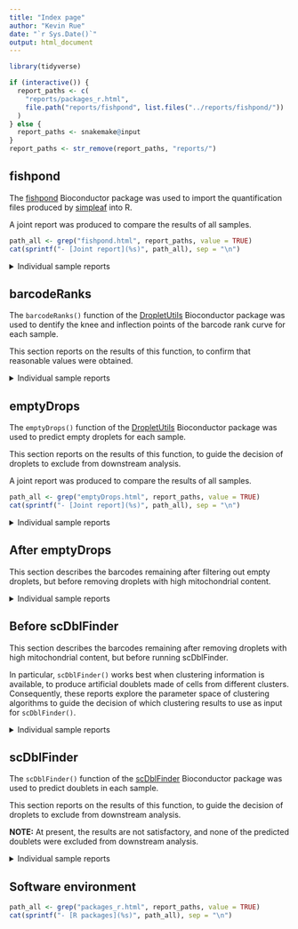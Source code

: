 ```yaml
---
title: "Index page"
author: "Kevin Rue"
date: "`r Sys.Date()`"
output: html_document
---
```


```r
library(tidyverse)
```

```r
if (interactive()) {
  report_paths <- c(
    "reports/packages_r.html",
    file.path("reports/fishpond", list.files("../reports/fishpond/"))
  )
} else {
  report_paths <- snakemake@input
}
report_paths <- str_remove(report_paths, "reports/")
```

## fishpond

The [fishpond](https://www.bioconductor.org/packages/release/bioc/html/fishpond.html) Bioconductor package was used to import the quantification files produced by [simpleaf](https://simpleaf.readthedocs.io/en/latest/) into R.

A joint report was produced to compare the results of all samples.

```r
path_all <- grep("fishpond.html", report_paths, value = TRUE)
cat(sprintf("- [Joint report](%s)", path_all), sep = "\n")
```

<details>
  <summary>Individual sample reports</summary>
```r
path_samples <- grep("^fishpond/", report_paths, value = TRUE)
names(path_samples) <- fs::path_ext_remove(basename(path_samples))
cat(sprintf("- [%s](%s)", names(path_samples), path_samples), sep = "\n")
```
</details>

## barcodeRanks

The `barcodeRanks()` function of the [DropletUtils](https://bioconductor.org/packages/release/bioc/html/DropletUtils.html) Bioconductor package was used to dentify the knee and inflection points of the barcode rank curve for each sample.

This section reports on the results of this function, to confirm that reasonable values were obtained.

<details>
  <summary>Individual sample reports</summary>
```r
path_samples <- grep("^barcodeRanks/", report_paths, value = TRUE)
names(path_samples) <- fs::path_ext_remove(basename(path_samples))
cat(sprintf("- [%s](%s)", names(path_samples), path_samples), sep = "\n")
```
</details>

## emptyDrops

The `emptyDrops()` function of the [DropletUtils](https://bioconductor.org/packages/release/bioc/html/DropletUtils.html) Bioconductor package was used to predict empty droplets for each sample.

This section reports on the results of this function, to guide the decision of droplets to exclude from downstream analysis.

A joint report was produced to compare the results of all samples.

```r
path_all <- grep("emptyDrops.html", report_paths, value = TRUE)
cat(sprintf("- [Joint report](%s)", path_all), sep = "\n")
```

<details>
  <summary>Individual sample reports</summary>
```r
path_samples <- grep("^emptyDrops/", report_paths, value = TRUE)
names(path_samples) <- fs::path_ext_remove(basename(path_samples))
cat(sprintf("- [%s](%s)", names(path_samples), path_samples), sep = "\n")
```
</details>

## After emptyDrops

This section describes the barcodes remaining after filtering out empty droplets, but before removing droplets with high mitochondrial content.

<details>
  <summary>Individual sample reports</summary>
```r
path_samples <- grep("^after_emptyDrops/", report_paths, value = TRUE)
names(path_samples) <- fs::path_ext_remove(basename(path_samples))
cat(sprintf("- [%s](%s)", names(path_samples), path_samples), sep = "\n")
```
</details>

## Before scDblFinder

This section describes the barcodes remaining after removing droplets with high mitochondrial content, but before running scDblFinder.

In particular, `scDblFinder()` works best when clustering information is available, to produce artificial doublets made of cells from different clusters.
Consequently, these reports explore the parameter space of clustering algorithms to guide the decision of which clustering results to use as input for `scDblFinder()`.

<details>
  <summary>Individual sample reports</summary>
```r
path_samples <- grep("^before_scdblfinder/", report_paths, value = TRUE)
names(path_samples) <- fs::path_ext_remove(basename(path_samples))
cat(sprintf("- [%s](%s)", names(path_samples), path_samples), sep = "\n")
```
</details>

## scDblFinder

The `scDblFinder()` function of the [scDblFinder](https://bioconductor.org/packages/release/bioc/html/scDblFinder.html) Bioconductor package was used to predict doublets in each sample.

This section reports on the results of this function, to guide the decision of droplets to exclude from downstream analysis.

**NOTE:** At present, the results are not satisfactory, and none of the predicted doublets were excluded from downstream analysis.

<details>
  <summary>Individual sample reports</summary>
```r
path_samples <- grep("^scdblfinder/", report_paths, value = TRUE)
names(path_samples) <- fs::path_ext_remove(basename(path_samples))
cat(sprintf("- [%s](%s)", names(path_samples), path_samples), sep = "\n")
```
</details>

## Software environment

```r
path_all <- grep("packages_r.html", report_paths, value = TRUE)
cat(sprintf("- [R packages](%s)", path_all), sep = "\n")
```

